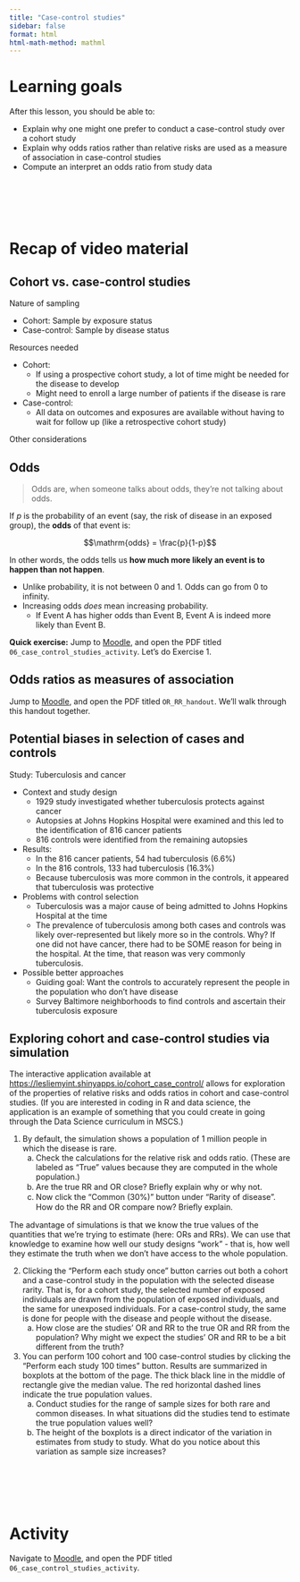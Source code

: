 ```yaml
---
title: "Case-control studies"
sidebar: false
format: html
html-math-method: mathml
---
```


# Learning goals

After this lesson, you should be able to:

- Explain why one might one prefer to conduct a case-control study over a cohort study
- Explain why odds ratios rather than relative risks are used as a measure of association in case-control studies
- Compute an interpret an odds ratio from study data


<br><br><br><br>


# Recap of video material

## Cohort vs. case-control studies

Nature of sampling

- Cohort: Sample by exposure status
- Case-control: Sample by disease status

Resources needed

- Cohort:
    - If using a prospective cohort study, a lot of time might be needed for the disease to develop
    - Might need to enroll a large number of patients if the disease is rare
- Case-control:
    - All data on outcomes and exposures are available without having to wait for follow up (like a retrospective cohort study)

Other considerations

## Odds

> Odds are, when someone talks about odds, they're not talking about odds.

If $p$ is the probability of an event (say, the risk of disease in an exposed group), the **odds** of that event is:

$$\mathrm{odds} = \frac{p}{1-p}$$

In other words, the odds tells us **how much more likely an event is to happen than not happen**.

- Unlike probability, it is not between 0 and 1. Odds can go from 0 to infinity.
- Increasing odds *does* mean increasing probability.
    - If Event A has higher odds than Event B, Event A is indeed more likely than Event B.

**Quick exercise:** Jump to [Moodle](https://moodle.macalester.edu/mod/folder/view.php?id=87525), and open the PDF titled `06_case_control_studies_activity`. Let's do Exercise 1.

## Odds ratios as measures of association

Jump to [Moodle](https://moodle.macalester.edu/mod/folder/view.php?id=87525), and open the PDF titled `OR_RR_handout`. We'll walk through this handout together.

## Potential biases in selection of cases and controls

Study: Tuberculosis and cancer

- Context and study design
    - 1929 study investigated whether tuberculosis protects against cancer
    - Autopsies at Johns Hopkins Hospital were examined and this led to the identification of 816 cancer patients
    - 816 controls were identified from the remaining autopsies
- Results:
    - In the 816 cancer patients, 54 had tuberculosis (6.6%)
    - In the 816 controls, 133 had tuberculosis (16.3%)
    - Because tuberculosis was more common in the controls, it appeared that tuberculosis was protective
- Problems with control selection
    - Tuberculosis was a major cause of being admitted to Johns Hopkins Hospital at the time
    - The prevalence of tuberculosis among both cases and controls was likely over-represented but likely more so in the controls. Why? If one did not have cancer, there had to be SOME reason for being in the hospital. At the time, that reason was very commonly tuberculosis.
- Possible better approaches
    - Guiding goal: Want the controls to accurately represent the people in the population who don't have disease
    - Survey Baltimore neighborhoods to find controls and ascertain their tuberculosis exposure

## Exploring cohort and case-control studies via simulation

The interactive application available at <https://lesliemyint.shinyapps.io/cohort_case_control/> allows for exploration of the properties of relative risks and odds ratios in cohort and case-control studies. (If you are interested in coding in R and data science, the application is an example of something that you could create in going through the Data Science curriculum in MSCS.)

1. By default, the simulation shows a population of 1 million people in which the disease is rare.
    a. Check the calculations for the relative risk and odds ratio. (These are labeled as “True” values because they are computed in the whole population.)
    b. Are the true RR and OR close? Brieﬂy explain why or why not.
    c. Now click the "Common (30%)" button under "Rarity of disease". How do the RR and OR compare now? Brieﬂy explain.

The advantage of simulations is that we know the true values of the quantities that we’re trying to estimate (here: ORs and RRs). We can use that knowledge to examine how well our study designs "work" - that is, how well they estimate the truth when we don’t have access to the whole population.

2. Clicking the "Perform each study once" button carries out both a cohort and a case-control study in the population with the selected disease rarity. That is, for a cohort study, the selected number of exposed individuals are drawn from the population of exposed individuals, and the same for unexposed individuals. For a case-control study, the same is done for people with the disease and people without the disease.
    a. How close are the studies' OR and RR to the true OR and RR from the population? Why might we expect the studies' OR and RR to be a bit different from the truth?

3. You can perform 100 cohort and 100 case-control studies by clicking the "Perform each study 100 times" button. Results are summarized in boxplots at the bottom of the page. The thick black line in the middle of rectangle give the median value. The red horizontal dashed lines indicate the true population values.
    a. Conduct studies for the range of sample sizes for both rare and common diseases. In what situations did the studies tend to estimate the true population values well?
    b. The height of the boxplots is a direct indicator of the variation in estimates from study to study. What do you notice about this variation as sample size increases?

        
<br><br><br><br>


# Activity

Navigate to [Moodle](https://moodle.macalester.edu/mod/folder/view.php?id=87525), and open the PDF titled `06_case_control_studies_activity`.

